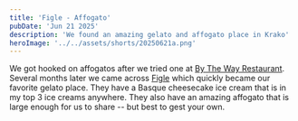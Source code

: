 ```yaml
---
title: 'Figle - Affogato'
pubDate: 'Jun 21 2025'
description: 'We found an amazing gelato and affogato place in Krako'
heroImage: '../../assets/shorts/20250621a.png'
---
```


We got hooked on affogatos after we tried one at [By The Way Restaurant](https://bytheway.bar/). Several months later we came across [Figle](https://www.facebook.com/p/Figle-100075998304608/) which quickly became our favorite gelato place. They have a Basque cheesecake ice cream that is in my top 3 ice creams anywhere. They also have an amazing affogato that is large enough for us to share -- but best to gest your own.

<GoogleMap src="https://www.google.com/maps/embed?pb=!1m18!1m12!1m3!1d13604.657517810929!2d19.95338301325745!3d50.05418677062891!2m3!1f0!2f0!3f0!3m2!1i1024!2i768!4f13.1!3m3!1m2!1s0x47165b50ebd1cb89%3A0x39c43b7089617173!2sFigle!5e1!3m2!1sen!2spl!4v1756450147862!5m2!1sen!2spl" />
